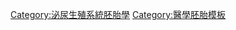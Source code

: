 {{Navbox
| name       = 泌尿和生殖系统发育
| title      = [[胎儿发育]]/[[哺乳类胚胎发育]]，{{link-en|泌尿和生殖系统器官发育|Development of the urinary and reproductive organs}}（{{link-en|格氏解剖学受控词汇：内脏学|List of subjects in Gray's Anatomy: XI. Splanchnology|GA 11.1204}}，{{link-en|胚胎学用语|Terminologia Embryologica|TE E5.6-7}}）
| state      = {{{state|autocollapse}}}
| listclass  = hlist
| titlestyle = background:Thistle
| groupstyle = background:#BBEEBB;

| group1 = 常规[[泌尿系统]]<br />和[[生殖系统]]
| list1  =
* [[中胚层]] → {{link-en|间介中胚层|Intermediate mesoderm}}

* [[中胚层]] → {{link-en|侧板中胚层|Lateral plate mesoderm}}

* [[内胚层]] → {{link-en|胚胎泄殖腔|Cloaca (embryology)}} → {{link-en|真尿生殖窦|Definitive urogenital sinus}}

* [[内胚层]]+[[外胚层]] → [[泄殖腔膜]]

| group2 = {{link-en|肾脏发育|Kidney development}}
| list2  =
* {{link-en|生肾索|Nephrogenic cord}} → [[肾脏]]

* {{link-en|生肾节|Nephrotome}} → [[原肾|前肾]]
* {{link-en|中肾|Mesonephros}}（{{link-en|中肾小管|Mesonephric tubules}}）

* {{link-en|中肾管|Mesonephric duct|WD}} → {{link-en|输尿管芽|Ureteric bud}} + {{link-en|生后肾原基|Metanephrogenic blastema}}

* {{link-en|真尿生殖窦|Definitive urogenital sinus|US}} → [[膀胱]] + [[尿道]] + {{link-en|原始尿道钩|Primary urethral groove}} + [[脐尿管]]

| group3  ={{link-en|胎儿生殖发育|Fetal genital development}}
| list3  =
  {{Navbox|subgroup
  | groupstyle = background:#BBEEBB;

  | group1 = 内部
  | list1  =
* [[生殖腺嵴]] → [[性腺发育]] → {{link-en|生殖腺索|Gonadal cord}}（{{link-en|皮质索|Cortical cords}}、{{link-en|睾丸索|Testis cords}}）

* {{link-en|前肾管|Pronephric duct}}/{{link-en|中肾管|Mesonephric duct}} + {{link-en|副中肾管|paramesonephric duct}}（{{link-en|阴道板|Vaginal plate}}）

* {{link-en|真尿生殖窦|Definitive urogenital sinus|US}} → [[前列腺]]或[[斯基恩氏腺]]

  | group2 = 外部
  | list2  =
* {{link-en|侧板中胚层|Lateral plate mesoderm}} → [[生殖结节]] → [[阴唇阴囊隆起]] → [[阴囊]]或[[大阴唇]]

* {{link-en|侧板中胚层|Lateral plate mesoderm}} → [[生殖结节]] → {{link-en|原始交接器原基|Primordial phallus}} → [[阴茎]]或[[陰蒂]]

* {{link-en|间介中胚层|Intermediate mesoderm}} → {{link-en|引带|Gubernaculum}}

* [[腹膜]] → {{link-en|腹膜鞘状突|Processus vaginalis}}或{{link-en|努克管|Canal of Nuck}}
  }}

| group5 = 同系物
| list5  =
* [[人类生殖系统的同系物列表]]

| belowstyle = background: transparent; padding: 0px;
| below = {{Urinary system navs}}{{Reproductive medicine navs}}

}}
<noinclude>
{{collapsible option}}
[[Category:泌尿生殖系統胚胎學]]
[[Category:醫學胚胎模板]]
</noinclude>